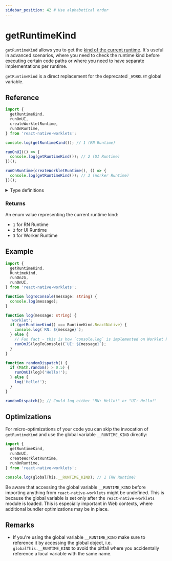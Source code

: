 ```yaml
---
sidebar_position: 42 # Use alphabetical order
---
```


# getRuntimeKind

`getRuntimeKind` allows you to get the [kind of the current runtime](/docs/fundamentals/runtimeKinds). It's useful in advanced scenarios, where you need to check the runtime kind before executing certain code paths or where you need to have separate implementations per runtime.

`getRuntimeKind` is a direct replacement for the deprecated `_WORKLET` global variable.

## Reference

```typescript
import {
  getRuntimeKind,
  runOnUI,
  createWorkletRuntime,
  runOnRuntime,
} from 'react-native-worklets';

console.log(getRuntimeKind()); // 1 (RN Runtime)

runOnUI(() => {
  console.log(getRuntimeKind()); // 2 (UI Runtime)
})();

runOnRuntime(createWorkletRuntime(), () => {
  console.log(getRuntimeKind()); // 3 (Worker Runtime)
})();
```

<details>
<summary>Type definitions</summary>

```typescript
enum RuntimeKind {
  ReactNative = 1,
  UI = 2,
  Worker = 3,
}

function getRuntimeKind(): RuntimeKind;
```

</details>

### Returns

An enum value representing the current runtime kind:

- `1` for RN Runtime
- `2` for UI Runtime
- `3` for Worker Runtime

## Example

```typescript
import {
  getRuntimeKind,
  RuntimeKind,
  runOnJS,
  runOnUI,
} from 'react-native-worklets';

function logToConsole(message: string) {
  console.log(message);
}

function log(message: string) {
  'worklet';
  if (getRuntimeKind() === RuntimeKind.ReactNative) {
    console.log(`RN: ${message}`);
  } else {
    // Fun fact - this is how `console.log` is implemented on Worklet Runtimes.
    runOnJS(logToConsole)(`UI: ${message}`);
  }
}

function randomDispatch() {
  if (Math.random() > 0.5) {
    runOnUI(log)('Hello!');
  } else {
    log('Hello!');
  }
}

randomDispatch(); // Could log either "RN: Hello!" or "UI: Hello!"
```

## Optimizations

For micro-optimizations of your code you can skip the invocation of `getRuntimeKind` and use the global variable `__RUNTIME_KIND` directly:

```typescript
import {
  getRuntimeKind,
  runOnUI,
  createWorkletRuntime,
  runOnRuntime,
} from 'react-native-worklets';

console.log(globalThis.__RUNTIME_KIND); // 1 (RN Runtime)
```

Be aware that accessing the global variable `__RUNTIME_KIND` before importing anything from `react-native-worklets` might be undefined. This is because the global variable is set only after the `react-native-worklets` module is loaded. This is especially important in Web contexts, where additional bundler optimizations may be in place.

## Remarks

- If you're using the global variable `__RUNTIME_KIND` make sure to reference it by accessing the global object, i.e. `globalThis.__RUNTIME_KIND` to avoid the pitfall where you accidentally reference a local variable with the same name.
